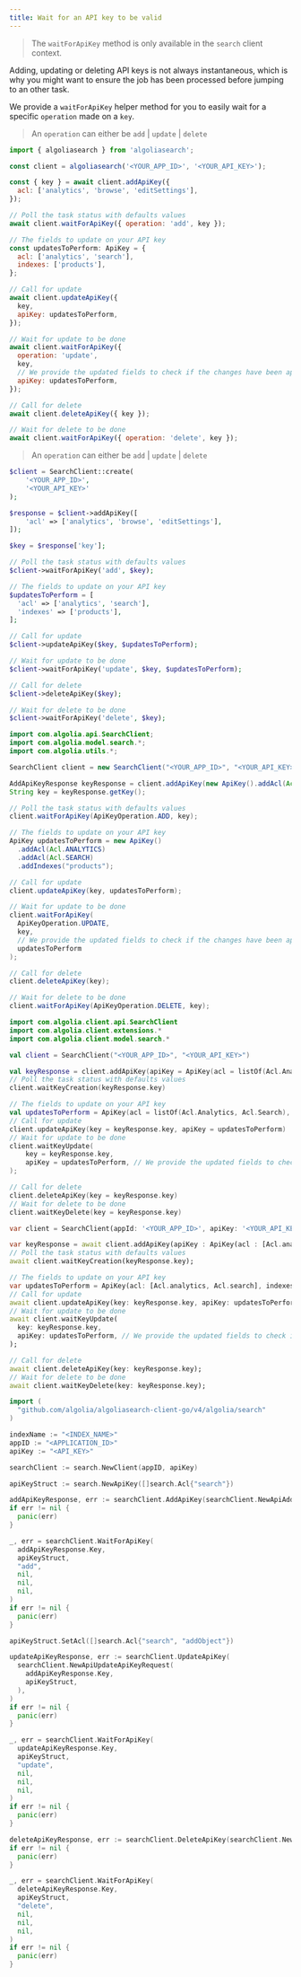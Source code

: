 ```yaml
---
title: Wait for an API key to be valid
---
```



> The `waitForApiKey` method is only available in the `search` client context.

Adding, updating or deleting API keys is not always instantaneous, which is why you might want to ensure the job has been processed before jumping to an other task.

We provide a `waitForApiKey` helper method for you to easily wait for a specific `operation` made on a `key`.

<TabsLanguage>
<TabItem value="javascript">

> An `operation` can either be `add` | `update` | `delete`

```js
import { algoliasearch } from 'algoliasearch';

const client = algoliasearch('<YOUR_APP_ID>', '<YOUR_API_KEY>');

const { key } = await client.addApiKey({
  acl: ['analytics', 'browse', 'editSettings'],
});

// Poll the task status with defaults values
await client.waitForApiKey({ operation: 'add', key });

// The fields to update on your API key
const updatesToPerform: ApiKey = {
  acl: ['analytics', 'search'],
  indexes: ['products'],
};

// Call for update
await client.updateApiKey({
  key,
  apiKey: updatesToPerform,
});

// Wait for update to be done
await client.waitForApiKey({
  operation: 'update',
  key,
  // We provide the updated fields to check if the changes have been applied
  apiKey: updatesToPerform,
});

// Call for delete
await client.deleteApiKey({ key });

// Wait for delete to be done
await client.waitForApiKey({ operation: 'delete', key });
```

</TabItem>
<TabItem value="php">

> An `operation` can either be `add` | `update` | `delete`

```php
$client = SearchClient::create(
    '<YOUR_APP_ID>',
    '<YOUR_API_KEY>'
);

$response = $client->addApiKey([
    'acl' => ['analytics', 'browse', 'editSettings'],
]);

$key = $response['key'];

// Poll the task status with defaults values
$client->waitForApiKey('add', $key);

// The fields to update on your API key
$updatesToPerform = [
  'acl' => ['analytics', 'search'],
  'indexes' => ['products'],
];

// Call for update
$client->updateApiKey($key, $updatesToPerform);

// Wait for update to be done
$client->waitForApiKey('update', $key, $updatesToPerform);

// Call for delete
$client->deleteApiKey($key);

// Wait for delete to be done
$client->waitForApiKey('delete', $key);

```

</TabItem>
<TabItem value="java">

```java
import com.algolia.api.SearchClient;
import com.algolia.model.search.*;
import com.algolia.utils.*;

SearchClient client = new SearchClient("<YOUR_APP_ID>", "<YOUR_API_KEY>");

AddApiKeyResponse keyResponse = client.addApiKey(new ApiKey().addAcl(Acl.ANALYTICS).addAcl(Acl.BROWSE).addAcl(Acl.EDIT_SETTINGS));
String key = keyResponse.getKey();

// Poll the task status with defaults values
client.waitForApiKey(ApiKeyOperation.ADD, key);

// The fields to update on your API key
ApiKey updatesToPerform = new ApiKey()
  .addAcl(Acl.ANALYTICS)
  .addAcl(Acl.SEARCH)
  .addIndexes("products");

// Call for update
client.updateApiKey(key, updatesToPerform);

// Wait for update to be done
client.waitForApiKey(
  ApiKeyOperation.UPDATE,
  key,
  // We provide the updated fields to check if the changes have been applied
  updatesToPerform
);

// Call for delete
client.deleteApiKey(key);

// Wait for delete to be done
client.waitForApiKey(ApiKeyOperation.DELETE, key);
```

</TabItem>

<TabItem value="kotlin">

```kotlin
import com.algolia.client.api.SearchClient
import com.algolia.client.extensions.*
import com.algolia.client.model.search.*

val client = SearchClient("<YOUR_APP_ID>", "<YOUR_API_KEY>")

val keyResponse = client.addApiKey(apiKey = ApiKey(acl = listOf(Acl.Analytics, Acl.Browse, Acl.EditSettings)))
// Poll the task status with defaults values
client.waitKeyCreation(keyResponse.key)

// The fields to update on your API key
val updatesToPerform = ApiKey(acl = listOf(Acl.Analytics, Acl.Search), indexes = listOf("products"))
// Call for update
client.updateApiKey(key = keyResponse.key, apiKey = updatesToPerform)
// Wait for update to be done
client.waitKeyUpdate(
    key = keyResponse.key,
    apiKey = updatesToPerform, // We provide the updated fields to check if the changes have been applied
);

// Call for delete
client.deleteApiKey(key = keyResponse.key)
// Wait for delete to be done
client.waitKeyDelete(key = keyResponse.key)
```

</TabItem>

<TabItem value="dart">

```dart
var client = SearchClient(appId: '<YOUR_APP_ID>', apiKey: '<YOUR_API_KEY>');

var keyResponse = await client.addApiKey(apiKey : ApiKey(acl : [Acl.analytics, Acl.browse, Acl.editSettings]));
// Poll the task status with defaults values
await client.waitKeyCreation(keyResponse.key);

// The fields to update on your API key
var updatesToPerform = ApiKey(acl: [Acl.analytics, Acl.search], indexes: ['products']);
// Call for update
await client.updateApiKey(key: keyResponse.key, apiKey: updatesToPerform);
// Wait for update to be done
await client.waitKeyUpdate(
  key: keyResponse.key,
  apiKey: updatesToPerform, // We provide the updated fields to check if the changes have been applied
);

// Call for delete
await client.deleteApiKey(key: keyResponse.key);
// Wait for delete to be done
await client.waitKeyDelete(key: keyResponse.key);
```

</TabItem>

<TabItem value="go">

```go
import (
  "github.com/algolia/algoliasearch-client-go/v4/algolia/search"
)

indexName := "<INDEX_NAME>"
appID := "<APPLICATION_ID>"
apiKey := "<API_KEY>"

searchClient := search.NewClient(appID, apiKey)

apiKeyStruct := search.NewApiKey([]search.Acl{"search"})

addApiKeyResponse, err := searchClient.AddApiKey(searchClient.NewApiAddApiKeyRequest(apiKeyStruct))
if err != nil {
  panic(err)
}

_, err = searchClient.WaitForApiKey(
  addApiKeyResponse.Key,
  apiKeyStruct,
  "add",
  nil,
  nil,
  nil,
)
if err != nil {
  panic(err)
}

apiKeyStruct.SetAcl([]search.Acl{"search", "addObject"})

updateApiKeyResponse, err := searchClient.UpdateApiKey(
  searchClient.NewApiUpdateApiKeyRequest(
    addApiKeyResponse.Key,
    apiKeyStruct,
  ),
)
if err != nil {
  panic(err)
}

_, err = searchClient.WaitForApiKey(
  updateApiKeyResponse.Key,
  apiKeyStruct,
  "update",
  nil,
  nil,
  nil,
)
if err != nil {
  panic(err)
}

deleteApiKeyResponse, err := searchClient.DeleteApiKey(searchClient.NewApiDeleteApiKeyRequest(addApiKeyResponse.Key))
if err != nil {
  panic(err)
}

_, err = searchClient.WaitForApiKey(
  deleteApiKeyResponse.Key,
  apiKeyStruct,
  "delete",
  nil,
  nil,
  nil,
)
if err != nil {
  panic(err)
}
```

</TabItem>
</TabsLanguage>
